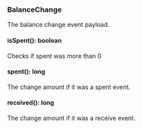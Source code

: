 ### BalanceChange
The balance change event payload.

#### isSpent(): boolean

Checks if spent was more than 0

#### spent(): long

The change amount if it was a spent event.

#### received(): long

The change amount if it was a receive event.
